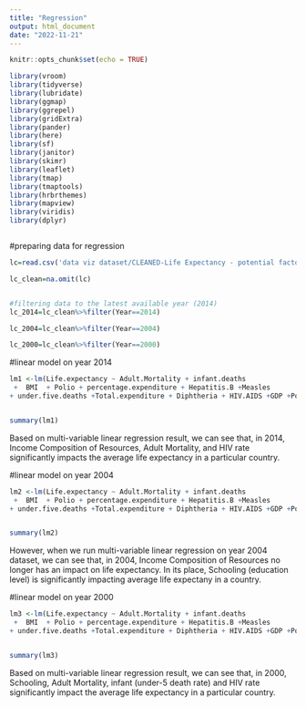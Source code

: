 ```yaml
---
title: "Regression"
output: html_document
date: "2022-11-21"
---
```


```r
knitr::opts_chunk$set(echo = TRUE)
```


```r


library(vroom)
library(tidyverse)
library(lubridate)
library(ggmap)
library(ggrepel)
library(gridExtra)
library(pander)
library(here)
library(sf)
library(janitor)
library(skimr)
library(leaflet)
library(tmap)
library(tmaptools)
library(hrbrthemes)
library(mapview)
library(viridis)
library(dplyr)



```


#preparing data for regression
```r


lc=read.csv('data viz dataset/CLEANED-Life Expectancy - potential factors.csv')

lc_clean=na.omit(lc)


#filtering data to the latest available year (2014)
lc_2014=lc_clean%>%filter(Year==2014)

lc_2004=lc_clean%>%filter(Year==2004)

lc_2000=lc_clean%>%filter(Year==2000)

```

#linear model on year 2014
```r


lm1 <-lm(Life.expectancy ~ Adult.Mortality + infant.deaths
 +  BMI  + Polio + percentage.expenditure + Hepatitis.B +Measles 
+ under.five.deaths +Total.expenditure + Diphtheria + HIV.AIDS +GDP +Population + Income.composition.of.resources +Schooling+Alcohol,lc_2014)


summary(lm1)

```


Based on multi-variable linear regression result, we can see that, in 2014, Income Composition of Resources, Adult Mortality, and HIV rate significantly impacts the average life expectancy in a particular country.


#linear model on year 2004
```r


lm2 <-lm(Life.expectancy ~ Adult.Mortality + infant.deaths
 +  BMI  + Polio + percentage.expenditure + Hepatitis.B +Measles 
+ under.five.deaths +Total.expenditure + Diphtheria + HIV.AIDS +GDP +Population + Income.composition.of.resources +Schooling+Alcohol,lc_2004)


summary(lm2)

```

However, when we run multi-variable linear regression on year 2004 dataset, we can see that, in 2004, Income Composition of Resources no longer has an  impact on life expectancy. In its place, Schooling (education level) is significantly impacting average life expectany in a country.


#linear model on year 2000
```r


lm3 <-lm(Life.expectancy ~ Adult.Mortality + infant.deaths
 +  BMI  + Polio + percentage.expenditure + Hepatitis.B +Measles 
+ under.five.deaths +Total.expenditure + Diphtheria + HIV.AIDS +GDP +Population + Income.composition.of.resources +Schooling+Alcohol,lc_20)


summary(lm3)


```

Based on multi-variable linear regression result, we can see that, in 2000, Schooling, Adult Mortality, infant (under-5 death rate) and HIV rate significantly impact the average life expectancy in a particular country.
